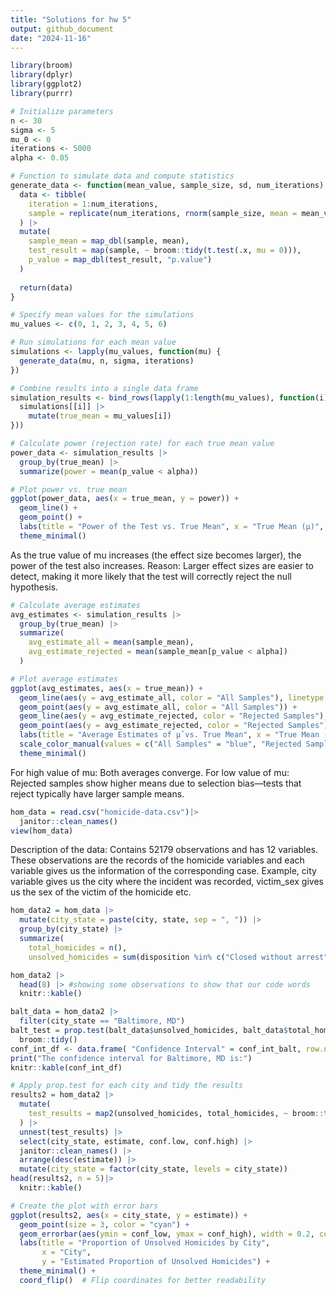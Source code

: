 ```yaml
---
title: "Solutions for hw 5"
output: github_document
date: "2024-11-16"
---
```


```r
library(broom)
library(dplyr)
library(ggplot2)
library(purrr)

# Initialize parameters
n <- 30
sigma <- 5
mu_0 <- 0
iterations <- 5000
alpha <- 0.05
```

```R
# Function to simulate data and compute statistics
generate_data <- function(mean_value, sample_size, sd, num_iterations) {
  data <- tibble(
    iteration = 1:num_iterations,
    sample = replicate(num_iterations, rnorm(sample_size, mean = mean_value, sd = sd), simplify = FALSE)
  ) |>
  mutate(
    sample_mean = map_dbl(sample, mean),
    test_result = map(sample, ~ broom::tidy(t.test(.x, mu = 0))),
    p_value = map_dbl(test_result, "p.value")
  )
  
  return(data)
}

# Specify mean values for the simulations
mu_values <- c(0, 1, 2, 3, 4, 5, 6)

# Run simulations for each mean value
simulations <- lapply(mu_values, function(mu) {
  generate_data(mu, n, sigma, iterations)
})

# Combine results into a single data frame
simulation_results <- bind_rows(lapply(1:length(mu_values), function(i) {
  simulations[[i]] |>
    mutate(true_mean = mu_values[i])
}))
```

```R
# Calculate power (rejection rate) for each true mean value
power_data <- simulation_results |>
  group_by(true_mean) |>
  summarize(power = mean(p_value < alpha))

# Plot power vs. true mean
ggplot(power_data, aes(x = true_mean, y = power)) +
  geom_line() +
  geom_point() +
  labs(title = "Power of the Test vs. True Mean", x = "True Mean (μ)", y = "Power (Rejection Rate)") +
  theme_minimal()
```

As the true value of mu increases (the effect size becomes larger), the power of the test also increases. Reason: Larger effect sizes are easier to detect, making it more likely that the test will correctly reject the null hypothesis.

```R
# Calculate average estimates
avg_estimates <- simulation_results |>
  group_by(true_mean) |>
  summarize(
    avg_estimate_all = mean(sample_mean),
    avg_estimate_rejected = mean(sample_mean[p_value < alpha])
  )

# Plot average estimates
ggplot(avg_estimates, aes(x = true_mean)) +
  geom_line(aes(y = avg_estimate_all, color = "All Samples"), linetype = "dotted") +
  geom_point(aes(y = avg_estimate_all, color = "All Samples")) +
  geom_line(aes(y = avg_estimate_rejected, color = "Rejected Samples"), linetype = "solid") +
  geom_point(aes(y = avg_estimate_rejected, color = "Rejected Samples")) +
  labs(title = "Average Estimates of μ̂ vs. True Mean", x = "True Mean (μ)", y = "Average Estimate of μ̂", color = "Sample Group") +
  scale_color_manual(values = c("All Samples" = "blue", "Rejected Samples" = "red")) +
  theme_minimal()
```

For high value of mu: Both averages converge.
For low value of mu: Rejected samples show higher means due to selection bias—tests that reject typically have larger sample means.

```R
hom_data = read.csv("homicide-data.csv")|>
  janitor::clean_names()
view(hom_data)
```

Description of the data: Contains 52179 observations and has 12 variables. These observations are the records of the homicide variables and each variable gives us the information of the corresponding case. Example, city variable gives us the city where the incident was recorded, victim_sex gives us the sex of the victim of the homicide etc.

```R
hom_data2 = hom_data |>
  mutate(city_state = paste(city, state, sep = ", ")) |>
  group_by(city_state) |>
  summarize(
    total_homicides = n(),
    unsolved_homicides = sum(disposition %in% c("Closed without arrest", "Open/No arrest")))

hom_data2 |> 
  head(8) |> #showing some observations to show that our code words
  knitr::kable()
```

```R
balt_data = hom_data2 |>
  filter(city_state == "Baltimore, MD")
balt_test = prop.test(balt_data$unsolved_homicides, balt_data$total_homicides) |>
  broom::tidy()
conf_int_df <- data.frame( "Confidence Interval" = conf_int_balt, row.names = c("Low", "High") ) # Print the confidence interval as a table
print("The confidence interval for Baltimore, MD is:") 
knitr::kable(conf_int_df)
```

```R
# Apply prop.test for each city and tidy the results
results2 = hom_data2 |>
  mutate(
    test_results = map2(unsolved_homicides, total_homicides, ~ broom::tidy(prop.test(.x, .y)))
  ) |>
  unnest(test_results) |>
  select(city_state, estimate, conf.low, conf.high) |>
  janitor::clean_names() |>
  arrange(desc(estimate)) |>
  mutate(city_state = factor(city_state, levels = city_state))
head(results2, n = 5)|>
  knitr::kable()
```
```R
# Create the plot with error bars
ggplot(results2, aes(x = city_state, y = estimate)) +
  geom_point(size = 3, color = "cyan") +
  geom_errorbar(aes(ymin = conf_low, ymax = conf_high), width = 0.2, color = "magenta") +
  labs(title = "Proportion of Unsolved Homicides by City",
       x = "City",
       y = "Estimated Proportion of Unsolved Homicides") +
  theme_minimal() +
  coord_flip()  # Flip coordinates for better readability


```
